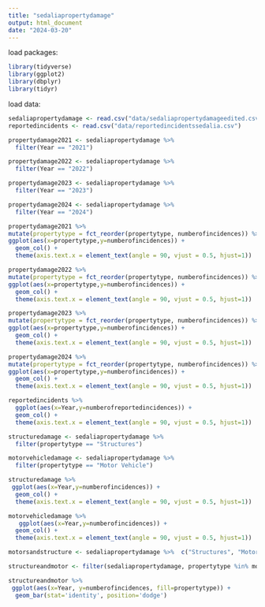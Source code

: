 ---
title: "sedaliapropertydamage"
output: html_document
date: "2024-03-20"
---
load packages:

```{r}
library(tidyverse)
library(ggplot2)
library(dbplyr)
library(tidyr)
```

load data:

```{r}
sedaliapropertydamage <- read.csv("data/sedaliapropertydamageedited.csv")
reportedincidents <- read.csv("data/reportedincidentssedalia.csv")
```

```{r}
propertydamage2021 <- sedaliapropertydamage %>% 
  filter(Year == "2021")

propertydamage2022 <- sedaliapropertydamage %>% 
  filter(Year == "2022")

propertydamage2023 <- sedaliapropertydamage %>% 
  filter(Year == "2023")

propertydamage2024 <- sedaliapropertydamage %>% 
  filter(Year == "2024")
```

```{r}
propertydamage2021 %>% 
mutate(propertytype = fct_reorder(propertytype, numberofincidences)) %>% 
ggplot(aes(x=propertytype,y=numberofincidences)) +
  geom_col() +
  theme(axis.text.x = element_text(angle = 90, vjust = 0.5, hjust=1))

propertydamage2022 %>% 
mutate(propertytype = fct_reorder(propertytype, numberofincidences)) %>% 
ggplot(aes(x=propertytype,y=numberofincidences)) +
  geom_col() +
  theme(axis.text.x = element_text(angle = 90, vjust = 0.5, hjust=1))

propertydamage2023 %>% 
mutate(propertytype = fct_reorder(propertytype, numberofincidences)) %>% 
ggplot(aes(x=propertytype,y=numberofincidences)) +
  geom_col() +
  theme(axis.text.x = element_text(angle = 90, vjust = 0.5, hjust=1))

propertydamage2024 %>% 
mutate(propertytype = fct_reorder(propertytype, numberofincidences)) %>% 
ggplot(aes(x=propertytype,y=numberofincidences)) +
  geom_col() +
  theme(axis.text.x = element_text(angle = 90, vjust = 0.5, hjust=1))
```
```{r}
reportedincidents %>% 
  ggplot(aes(x=Year,y=numberofreportedincidences)) +
  geom_col() +
  theme(axis.text.x = element_text(angle = 90, vjust = 0.5, hjust=1))
```

```{r}
structuredamage <- sedaliapropertydamage %>% 
  filter(propertytype == "Structures")

motorvehicledamage <- sedaliapropertydamage %>% 
  filter(propertytype == "Motor Vehicle")
```

```{r}
structuredamage %>% 
 ggplot(aes(x=Year,y=numberofincidences)) +
  geom_col() +
  theme(axis.text.x = element_text(angle = 90, vjust = 0.5, hjust=1)) 

motorvehicledamage %>% 
   ggplot(aes(x=Year,y=numberofincidences)) +
  geom_col() +
  theme(axis.text.x = element_text(angle = 90, vjust = 0.5, hjust=1)) 
```

```{r}

motorsandstructure <- sedaliapropertydamage %>%  c("Structures", "Motor Vehicle")

structureandmotor <- filter(sedaliapropertydamage, propertytype %in% motorsandstructure)

```

```{r}
structureandmotor %>% 
 ggplot(aes(x=Year, y=numberofincidences, fill=propertytype)) +
  geom_bar(stat='identity', position='dodge')
```

